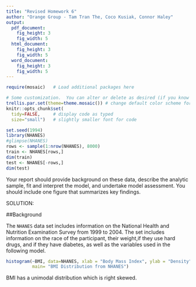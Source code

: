 ```yaml
---
title: "Revised Homework 6"
author: "Orange Group - Tam Tran The, Coco Kusiak, Connor Haley"
output: 
  pdf_document:
    fig_height: 3
    fig_width: 5
  html_document:
    fig_height: 3
    fig_width: 5
  word_document:
    fig_height: 3
    fig_width: 5
---
```


```r
require(mosaic)   # Load additional packages here 

# Some customization.  You can alter or delete as desired (if you know what you are doing).
trellis.par.set(theme=theme.mosaic()) # change default color scheme for lattice
knitr::opts_chunk$set(
  tidy=FALSE,     # display code as typed
  size="small")   # slightly smaller font for code
```

```r
set.seed(1994)
library(NHANES)
#glimpse(NHANES)
rows <- sample(1:nrow(NHANES), 8000)
train <- NHANES[rows,]
dim(train)
test <- NHANES[-rows,]
dim(test)
```

Your report should provide background on these data, describe the analytic sample, fit and interpret the model, and undertake model assessment.  You should include one figure that summarizes key findings.


SOLUTION:  

##Background  

The `NHANES` data set includes information on the National Health and Nutrition Examination Survey from 1999 to 2004. The set includes information on the race of the participant, their weight,if they use hard drugs, and if they have diabetes, as well as the variables used in the following model. 

```r
histogram(~BMI, data=NHANES, xlab = "Body Mass Index", ylab = "Density",
          main= "BMI Distribution from NHANES")
```  

BMI has a unimodal distribution which is right skewed.




